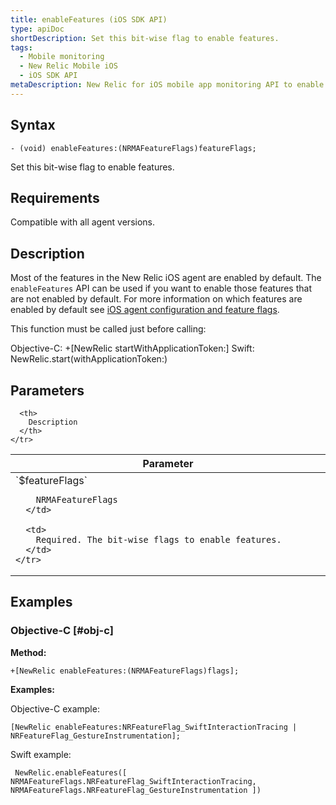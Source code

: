 ```yaml
---
title: enableFeatures (iOS SDK API)
type: apiDoc
shortDescription: Set this bit-wise flag to enable features.
tags:
  - Mobile monitoring
  - New Relic Mobile iOS
  - iOS SDK API
metaDescription: New Relic for iOS mobile app monitoring API to enable features.
---
```


## Syntax

```
- (void) enableFeatures:(NRMAFeatureFlags)featureFlags;
```

Set this bit-wise flag to enable features.

## Requirements

Compatible with all agent versions.

## Description

Most of the features in the New Relic iOS agent are enabled by default. The `enableFeatures` API can be used if you want to enable those features that are not enabled by default.
For more information on which features are enabled by default see [iOS agent configuration and feature flags](/docs/mobile-monitoring/new-relic-mobile-ios/api-guides/ios-agent-configuration-feature-flags).

<Callout variant="important">
This function must be called just before calling:

Objective-C: +[NewRelic startWithApplicationToken:]
Swift: NewRelic.start(withApplicationToken:)   
</Callout>

## Parameters

<table>
  <thead>
    <tr>
      <th width="25%">
        Parameter
      </th>

      <th>
        Description
      </th>
    </tr>
  </thead>

  <tbody>
    <tr>
      <td>
        `$featureFlags`

        NRMAFeatureFlags
      </td>

      <td>
        Required. The bit-wise flags to enable features.
      </td>
    </tr>
  </tbody>
</table>


## Examples

### Objective-C [#obj-c]

**Method:**

```
+[NewRelic enableFeatures:(NRMAFeatureFlags)flags];
```

**Examples:**

Objective-C example:

```
[NewRelic enableFeatures:NRFeatureFlag_SwiftInteractionTracing | NRFeatureFlag_GestureInstrumentation];
```

Swift example:

```
 NewRelic.enableFeatures([ NRMAFeatureFlags.NRFeatureFlag_SwiftInteractionTracing, NRMAFeatureFlags.NRFeatureFlag_GestureInstrumentation ])
```
